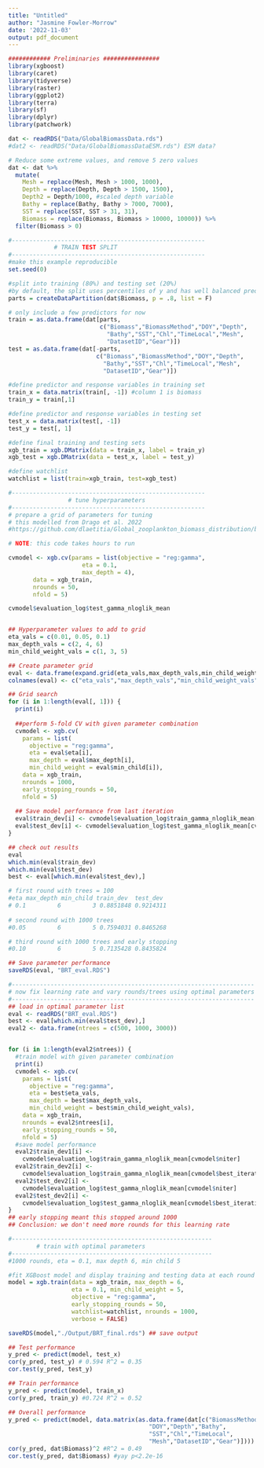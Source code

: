 ```yaml
---
title: "Untitled"
author: "Jasmine Fowler-Morrow"
date: '2022-11-03'
output: pdf_document
---
```


```r
############ Preliminaries ################
library(xgboost)
library(caret)
library(tidyverse)
library(raster)
library(ggplot2)
library(terra)
library(sf)
library(dplyr)
library(patchwork)

dat <- readRDS("Data/GlobalBiomassData.rds") 
#dat2 <- readRDS("Data/GlobalBiomassDataESM.rds") ESM data? 

# Reduce some extreme values, and remove 5 zero values  
dat <- dat %>% 
  mutate(
    Mesh = replace(Mesh, Mesh > 1000, 1000),
    Depth = replace(Depth, Depth > 1500, 1500),
    Depth2 = Depth/1000, #scaled depth variable 
    Bathy = replace(Bathy, Bathy > 7000, 7000),
    SST = replace(SST, SST > 31, 31),
    Biomass = replace(Biomass, Biomass > 10000, 10000)) %>%
  filter(Biomass > 0)
```



```r
#-------------------------------------------------------
             # TRAIN TEST SPLIT
#-------------------------------------------------------
#make this example reproducible
set.seed(0)

#split into training (80%) and testing set (20%)
#by default, the split uses percentiles of y and has well balanced pred
parts = createDataPartition(dat$Biomass, p = .8, list = F)

# only include a few predictors for now 
train = as.data.frame(dat[parts,
                          c("Biomass","BiomassMethod","DOY","Depth",
                            "Bathy","SST","Chl","TimeLocal","Mesh",
                            "DatasetID","Gear")]) 
test = as.data.frame(dat[-parts, 
                         c("Biomass","BiomassMethod","DOY","Depth",
                           "Bathy","SST","Chl","TimeLocal","Mesh",
                           "DatasetID","Gear")])  

#define predictor and response variables in training set
train_x = data.matrix(train[, -1]) #column 1 is biomass 
train_y = train[,1]

#define predictor and response variables in testing set
test_x = data.matrix(test[, -1])
test_y = test[, 1]

#define final training and testing sets
xgb_train = xgb.DMatrix(data = train_x, label = train_y)
xgb_test = xgb.DMatrix(data = test_x, label = test_y)

#define watchlist
watchlist = list(train=xgb_train, test=xgb_test)
```


```r
#-------------------------------------------------------
                 # tune hyperparameters 
#-------------------------------------------------------
# prepare a grid of parameters for tuning
# this modelled from Drago et al. 2022
#https://github.com/dlaetitia/Global_zooplankton_biomass_distribution/blob/main/Scripts/1.model-fit_habitat_models.R

# NOTE: this code takes hours to run

cvmodel <- xgb.cv(params = list(objective = "reg:gamma",
                     eta = 0.1,
                     max_depth = 4),
       data = xgb_train,
       nrounds = 50, 
       nfold = 5)

cvmodel$evaluation_log$test_gamma_nloglik_mean


## Hyperparameter values to add to grid 
eta_vals = c(0.01, 0.05, 0.1)
max_depth_vals = c(2, 4, 6)
min_child_weight_vals = c(1, 3, 5)

## Create parameter grid 
eval <- data.frame(expand.grid(eta_vals,max_depth_vals,min_child_weight_vals))
colnames(eval) <- c("eta_vals","max_depth_vals","min_child_weight_vals")

## Grid search 
for (i in 1:length(eval[, 1])) {
  print(i)
  
  ##perform 5-fold CV with given parameter combination 
  cvmodel <- xgb.cv(
    params = list(
      objective = "reg:gamma",
      eta = eval$eta[i],
      max_depth = eval$max_depth[i],
      min_child_weight = eval$min_child[i]),
    data = xgb_train,
    nrounds = 1000,
    early_stopping_rounds = 50,
    nfold = 5)
  
  ## Save model performance from last iteration
  eval$train_dev[i] <- cvmodel$evaluation_log$train_gamma_nloglik_mean[cvmodel$niter]
  eval$test_dev[i] <- cvmodel$evaluation_log$test_gamma_nloglik_mean[cvmodel$niter]
}

## check out results 
eval
which.min(eval$train_dev)
which.min(eval$test_dev)
best <- eval[which.min(eval$test_dev),]

# first round with trees = 100
#eta max_depth min_child train_dev  test_dev
# 0.1         6         3 0.8851848 0.9214311
 
# second round with 1000 trees 
#0.05         6         5 0.7594031 0.8465268

# third round with 1000 trees and early stopping 
#0.10         6         5 0.7135428 0.8435824

## Save parameter performance 
saveRDS(eval, "BRT_eval.RDS")

```


```r
#---------------------------------------------------------------------
# now fix learning rate and vary rounds/trees using optimal parameters 
#---------------------------------------------------------------------
## load in optimal parameter list 
eval <- readRDS("BRT_eval.RDS")
best <- eval[which.min(eval$test_dev),]
eval2 <- data.frame(ntrees = c(500, 1000, 3000))


for (i in 1:length(eval2$ntrees)) {
  #train model with given parameter combination
  print(i)
  cvmodel <- xgb.cv(
    params = list(
      objective = "reg:gamma",
      eta = best$eta_vals,
      max_depth = best$max_depth_vals,
      min_child_weight = best$min_child_weight_vals),
    data = xgb_train,
    nrounds = eval2$ntrees[i],
    early_stopping_rounds = 50,
    nfold = 5)
  #save model performance
  eval2$train_dev1[i] <- 
    cvmodel$evaluation_log$train_gamma_nloglik_mean[cvmodel$niter]
  eval2$train_dev2[i] <- 
    cvmodel$evaluation_log$train_gamma_nloglik_mean[cvmodel$best_iteration]
  eval2$test_dev2[i] <- 
    cvmodel$evaluation_log$test_gamma_nloglik_mean[cvmodel$niter]
  eval2$test_dev2[i] <- 
    cvmodel$evaluation_log$test_gamma_nloglik_mean[cvmodel$best_iteration]
}
## early stopping meant this stopped around 1000 
## Conclusion: we don't need more rounds for this learning rate
```


```r
#---------------------------------------------------------
        # train with optimal parameters 
#---------------------------------------------------------
#1000 rounds, eta = 0.1, max depth 6, min child 5

#fit XGBoost model and display training and testing data at each round
model = xgb.train(data = xgb_train, max_depth = 6,
                  eta = 0.1, min_child_weight = 5,
                  objective = "reg:gamma",
                  early_stopping_rounds = 50,
                  watchlist=watchlist, nrounds = 1000,
                  verbose = FALSE)

saveRDS(model,"./Output/BRT_final.rds") ## save output 

## Test performance 
y_pred <- predict(model, test_x)
cor(y_pred, test_y) # 0.594 R^2 = 0.35
cor.test(y_pred, test_y)

## Train performance 
y_pred <- predict(model, train_x)
cor(y_pred, train_y) #0.724 R^2 = 0.52

## Overall performance 
y_pred <- predict(model, data.matrix(as.data.frame(dat[c("BiomassMethod",
                                        "DOY","Depth","Bathy",
                                        "SST","Chl","TimeLocal",
                                        "Mesh","DatasetID","Gear")])))
cor(y_pred, dat$Biomass)^2 #R^2 = 0.49
cor.test(y_pred, dat$Biomass) #yay p<2.2e-16
```
